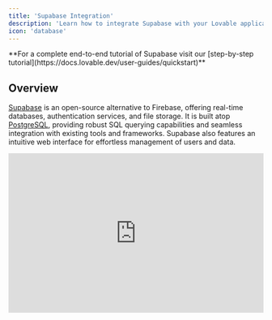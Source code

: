 ```yaml
---
title: 'Supabase Integration'
description: 'Learn how to integrate Supabase with your Lovable application'
icon: 'database'
---
```


<Note>
  **For a complete end-to-end tutorial of Supabase visit our [step-by-step tutorial](https://docs.lovable.dev/user-guides/quickstart)**
</Note>

## Overview

[Supabase](https://supabase.com/) is an open-source alternative to Firebase, offering real-time databases, authentication services, and file storage. It is built atop [PostgreSQL](https://www.postgresql.org/), providing robust SQL querying capabilities and seamless integration with existing tools and frameworks. Supabase also features an intuitive web interface for effortless management of users and data.

<iframe width="100%" height="315" src="https://www.youtube.com/embed/-sSOyO0FiPE?si=WljVA-E0YU4LObMY" title="YouTube video player" frameborder="0" allow="accelerometer; autoplay; clipboard-write; encrypted-media; gyroscope; picture-in-picture; web-share" referrerpolicy="strict-origin-when-cross-origin" allowfullscreen />

## FAQ

<AccordionGroup>
  <Accordion title="What is Supabase and how does it help Lovable users?">
    Supabase is an open-source backend-as-a-service that provides authentication, databases (PostgreSQL), storage, and real-time capabilities. It helps Lovable users by handling data storage, authentication, and other backend functionalities without requiring manual setup.
  </Accordion>

  <Accordion title="Do I need a separate subscription for Lovable and Supabase?">
    Both Lovable and Supabase offer free tiers. However, if you need additional features, scalability, or more extensive use, you may need to subscribe to their paid plans separately.
  </Accordion>

  <Accordion title="How do I connect Lovable with Supabase?">
    1. In the Lovable editor, go to the **Integrations** section.

    2. Click **Connect to Supabase** and follow the authentication steps.

    3. If needed, create a new Supabase project within Lovable.

    4. Lovable will automatically generate the necessary database schema and connect it to your project.
  </Accordion>

  <Accordion title="Can I connect Lovable with automation tools like Make.com or Zapier?">
    Yes, Lovable supports integration with external automation tools like Make.com and Zapier. These integrations can be set up through API endpoints.
  </Accordion>

  <Accordion title=" How does Supabase handle scalability?">
    Supabase uses **PostgreSQL**, one of the world’s most scalable databases. It supports millions of rows and can handle high-traffic applications efficiently. Users on the **Pro Plan** or higher can access additional scaling features.
  </Accordion>

  <Accordion title="How do I add real-time features like chat or live comments?">
    Supabase provides **real-time capabilities** that Lovable can integrate with. You can:

    * Add real-time listeners for comments or updates.

    * Use **Supabase Storage** for image and file uploads.

    * Enable live chat features in your app.
  </Accordion>

  <Accordion title="Is there a limit to file uploads on Supabase?">
    Supabase allows file uploads (images, videos, PDFs) with a **50MB limit on the free plan**. The **Pro Plan** supports resumable uploads for larger files.
  </Accordion>

  <Accordion title="How do I configure authentication in Supabase?">
    Lovable automatically sets up authentication, but you may need to:

    * Go to **Supabase Dashboard > Authentication**.

    * Enable **Email Sign-in/Sign-up**.

    * Disable email confirmation for easier local testing.
  </Accordion>

  <Accordion title="Can I have multiple Lovable projects connected to one Supabase database?">
    Yes, multiple Lovable projects can share the same Supabase backend, making it possible to create various front-end interfaces for a single database.
  </Accordion>

  <Accordion title="How do I prevent database changes from affecting my live app?">
    Currently, Lovable doesn’t have separate staging and production environments, but **Supabase Branching** allows you to create test environments before pushing changes to production.
  </Accordion>

  <Accordion title="Can I use Supabase AI Assistant to generate SQL queries?">
    Yes! Supabase AI Assistant helps generate complex SQL queries, making it easier to interact with your database without deep SQL knowledge.
  </Accordion>

  <Accordion title="How do I handle payments in Lovable?">
    You can integrate Stripe or other payment services using Supabase **Edge Functions** to handle transactions securely.
  </Accordion>
</AccordionGroup>



## Introduction to Supabase

<iframe width="100%" height="315" src="https://www.youtube.com/embed/V_2aZCjrTJo" title="YouTube video player" frameborder="0" allow="accelerometer; autoplay; clipboard-write; encrypted-media; gyroscope; picture-in-picture" allowfullscreen />

To incorporate Supabase into your Lovable application, start with these steps:

## Supabase setup

Connecting your Lovable app to Supabase is straightforward. Simply follow the steps following steps:

### Step 1: Create a Supabase account

Register a new Supabase account [here](https://app.supabase.com/sign-up) or [sign in](https://app.supabase.com/sign-in) if you already have one.

<iframe width="100%" height="315" src="https://www.youtube.com/embed/g8CvOq3b-sg" title="YouTube video player" frameborder="0" allow="accelerometer; autoplay; clipboard-write; encrypted-media; gyroscope; picture-in-picture" allowfullscreen />

### Step 2: Create a new project in Supabase.

Click on + New Project, complete the necessary fields, and allow a few minutes for setup.

<iframe width="100%" height="315" src="https://www.youtube.com/embed/z6eDOn1613U?si=OhuL1AdNObVYFkbY" title="YouTube video player" frameborder="0" allow="accelerometer; autoplay; clipboard-write; encrypted-media; gyroscope; picture-in-picture; web-share" referrerpolicy="strict-origin-when-cross-origin" allowfullscreen />

### Step 3: Connect Supabase to Lovable

1. In your Lovable Editor, locate the Supabase button in the navbar. Click on it and select "Connect Supabase".

2. You will be redirected to a page where you will be able to select the relevant organisation.

3. You will be then redirected back to Lovable, where you will need to select the relevant project within that organisation.

After completing these steps, you will have to wait some seconds for your Supabase integration to finish. Look at the chat for this confirmation.

## Adding Authentication with Supabase

This section details how to integrate the Supabase Authentication service into your Lovable project, providing specific guidelines for setup and usage.

<iframe width="100%" height="315" src="https://www.youtube.com/embed/LHpMUj-Jf_k" title="YouTube video player" frameborder="0" allow="accelerometer; autoplay; clipboard-write; encrypted-media; gyroscope; picture-in-picture" allowfullscreen />

### Initial setup

To initiate authentication, ensure that you have already connected Supabase project to your Lovable project.

To add a basic login page to your project, simply run a prompt similar to the one below.

<Note>
  Example prompt:

  ```
  Add login
  ```
</Note>

You can then create a user by either:

* Creating a user directly via the Supabase Dashboard by navigating Supabase -> Authentication -> Users -> Add user.

* Signing up via the login page you've added

We recommend that you disable the email verification step for now, which you can do in Supabase -> Authentication -> Providers -> Email -> Disable "Confirm email".

## Adding Google Authentication

<iframe width="100%" height="315" src="https://www.youtube.com/embed/W6-_0-Eekio?si=8WkxiJn0oe4wfSbe" title="YouTube video player" frameborder="0" allow="accelerometer; autoplay; clipboard-write; encrypted-media; gyroscope; picture-in-picture; web-share" referrerpolicy="strict-origin-when-cross-origin" allowfullscreen />

## Storing data with Supabase

Supabase offers a comprehensive Postgres database solution. Supabase enhances the PostgreSQL experience by providing tools that simplify database management. These include a table view that resembles a spreadsheet, capabilities to manage and replicate data relationships, a SQL editor, real-time database interactions, automated backups, and easy data import from CSV or Excel files. Additionally, users can activate various PostgreSQL extensions via the Supabase dashboard.

<iframe width="100%" height="315" src="https://www.youtube.com/embed/V5LdDEuCli4" title="YouTube video player" frameborder="0" allow="accelerometer; autoplay; clipboard-write; encrypted-media; gyroscope; picture-in-picture" allowfullscreen />

In order to start building UI that uses your data stored in Supabase simply:

1. Ask Lovable to create a new feature and that you expect the data to be stored in Supabase.

2. Lovable will then provide you with a SQL snippet that you can run in the SQL editor in Supabase to create the table(s).

3. Once you confirm that you have run the SQL snippet, then Lovable will update the UI to allow you to interact with the data stored in Supabase.

## Storing secrets with Supabase

If you are connected to Supabase, secret keys can be added to Lovable in two ways:

1. In the project settings.

2. In the chat if you ask it to show the secrets form.

These keys will be stored safely in Supabase's edge function secret manager.
These keys will be used when running Edge Functions and will let them connect to services as OpenAI, Stripe, Anthropic and more.

## Edge Functions

<iframe width="100%" height="315" src="https://www.youtube.com/embed/p_hKIDlxXp0" title="YouTube video player" frameborder="0" allow="accelerometer; autoplay; clipboard-write; encrypted-media; gyroscope; picture-in-picture" allowfullscreen />

You can now also use Edge Functions to add powerful backend features like:

* Using AI to enhance your app's capabilities

* Sending emails to your users

* Processing payments

* Running scheduled tasks

Lovable will write and deploy Edge Functions to your Supabase project when implementing backend functionality.

When troublehsooting, you  can visit the the logs for your Edge Function in Supabase -> Functions -> Logs.

<Warning>
  Important Note: Before you deploy your app to production or use any real data, you will need to review and set up the appropriate RLS policies. Lovable can help with that.
</Warning>

##